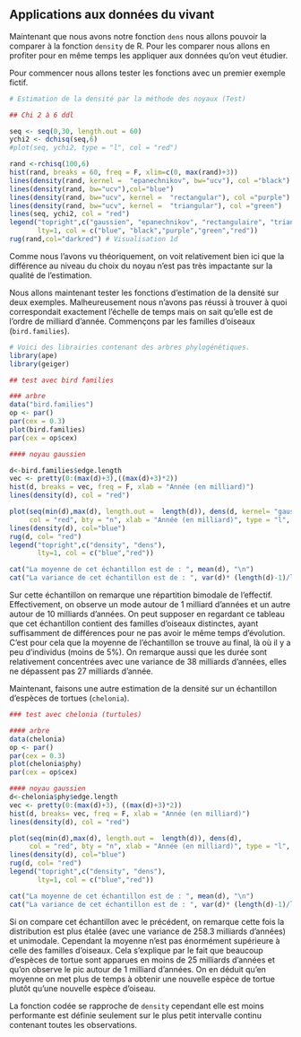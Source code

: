 ## Applications aux données du vivant

Maintenant que nous avons notre fonction `dens` nous allons pouvoir la comparer à la fonction `density` de R. Pour les comparer nous allons en profiter pour en même temps les appliquer aux données qu'on veut étudier.

Pour commencer nous allons tester les fonctions avec un premier exemple fictif.
```r
# Estimation de la densité par la méthode des noyaux (Test)

## Chi 2 à 6 ddl

seq <- seq(0,30, length.out = 60)
ychi2 <- dchisq(seq,6)
#plot(seq, ychi2, type = "l", col = "red")

rand <-rchisq(100,6)
hist(rand, breaks = 60, freq = F, xlim=c(0, max(rand)+3))
lines(density(rand, kernel =  "epanechnikov", bw="ucv"), col ="black")
lines(density(rand, bw="ucv"),col="blue")
lines(density(rand, bw="ucv", kernel =  "rectangular"), col ="purple")
lines(density(rand, bw="ucv", kernel =  "triangular"), col ="green")
lines(seq, ychi2, col = "red")
legend("topright",c("gaussien", "epanechnikov", "rectangulaire", "triangulaire", "chi2"),
       lty=1, col = c("blue", "black","purple","green","red"))
rug(rand,col="darkred") # Visualisation 1d
```
Comme nous l'avons vu théoriquement, on voit relativement bien ici que la différence au niveau du choix du noyau n'est pas très impactante sur la qualité de l'estimation.

Nous allons maintenant tester les fonctions d'estimation de la densité sur deux exemples.
Malheureusement nous n'avons pas réussi à trouver à quoi correspondait exactement l'échelle de temps mais on sait qu'elle est de l'ordre de milliard d'année.
Commençons par les familles d'oiseaux (`bird.families`).
```r
# Voici des librairies contenant des arbres phylogénétiques.
library(ape)
library(geiger)

## test avec bird families

### arbre
data("bird.families")
op <- par()
par(cex = 0.3)
plot(bird.families)
par(cex = op$cex)

#### noyau gaussien

d<-bird.families$edge.length
vec <- pretty(0:(max(d)+3),((max(d)+3)*2))
hist(d, breaks = vec, freq = F, xlab = "Année (en milliard)")
lines(density(d), col = "red")

plot(seq(min(d),max(d), length.out =  length(d)), dens(d, kernel= "gaussian"),
     col = "red", bty = "n", xlab = "Année (en milliard)", type = "l", ylim = c(0,0.085))
lines(density(d), col="blue")
rug(d, col= "red")
legend("topright",c("density", "dens"),
       lty=1, col = c("blue","red"))

cat("La moyenne de cet échantillon est de : ", mean(d), "\n")
cat("La variance de cet échantillon est de : ", var(d)* (length(d)-1)/length(d))
```
Sur cette échantillon on remarque une répartition bimodale de l'effectif. Effectivement, on observe un mode autour de 1 milliard d'années et un autre autour de 10 milliards d'années. On peut supposer en regardant ce tableau que cet échantillon contient des familles d'oiseaux distinctes, ayant suffisamment de différences pour ne pas avoir le même temps d'évolution. C'est pour cela que la moyenne de l'échantillon se trouve au final, là où il y a peu d'individus (moins de $5\%$). On remarque aussi que les durée sont relativement concentrées avec une variance de $38$ milliards d'années, elles ne dépassent pas 27 milliards d'année.

Maintenant, faisons une autre estimation de la densité sur un échantillon d'espèces de tortues (`chelonia`).
```r
### test avec chelonia (turtules)

#### arbre
data(chelonia)
op <- par()
par(cex = 0.3)
plot(chelonia$phy)
par(cex = op$cex)

#### noyau gaussien
d<-chelonia$phy$edge.length
vec <- pretty(0:(max(d)+3), ((max(d)+3)*2))
hist(d, breaks= vec, freq = F, xlab = "Année (en milliard)")
lines(density(d), col = "red") 

plot(seq(min(d),max(d), length.out =  length(d)), dens(d),
     col = "red", bty = "n", xlab = "Année (en milliard)", type = "l", ylim=c(0,0.06))
lines(density(d), col="blue")
rug(d, col= "red")
legend("topright",c("density", "dens"),
       lty=1, col = c("blue","red"))

cat("La moyenne de cet échantillon est de : ", mean(d), "\n")
cat("La variance de cet échantillon est de : ", var(d)* (length(d)-1)/length(d))
```

Si on compare cet échantillon avec le précédent, on remarque cette fois la distribution est plus étalée (avec une variance de $258.3$ milliards d'années) et unimodale. Cependant la moyenne n'est pas énormément supérieure à celle des familles d'oiseaux. Cela s'explique par le fait que beaucoup d'espèces de tortue sont apparues en moins de 25 milliards d'années et qu'on observe le pic autour de $1$ milliard d'années. 
On en déduit qu'en moyenne on met plus de temps à obtenir une nouvelle espèce de tortue plutôt qu'une nouvelle espèce d'oiseau. 

La fonction codée se rapproche de `density` cependant elle est moins performante est définie seulement sur le plus petit intervalle continu contenant toutes les observations.